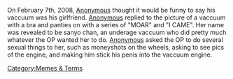On February 7th, 2008, [[Anonymous]] thought it would be funny to say his vaccuum was his girlfriend. [[Anonymous]] replied to the picture of a vaccuum with a bra and panties on with a series of "MOAR" and "I CAME". Her name was revealed to be sanyo chan, an underage vaccuum who did pretty much whatever the OP wanted her to do. [[Anonymous]] asked the OP to do several sexual things to her, such as moneyshots on the wheels, asking to see pics of the engine, and making him stick his penis into the vaccuum engine.


[[Category:Memes & Terms]]